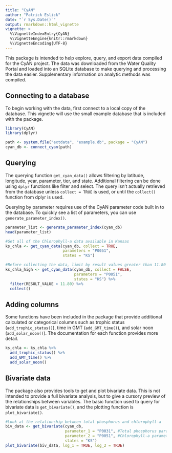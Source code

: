 ```yaml
---
title: "CyAN"
author: "Patrick Eslick"
date: "`r Sys.Date()`"
output: rmarkdown::html_vignette
vignette: >
  %\VignetteIndexEntry{CyAN}
  %\VignetteEngine{knitr::rmarkdown}
  %\VignetteEncoding{UTF-8}
---
```


This package is intended to help explore, query, and export data compiled for the CyAN project. The data was downloaded from the Water Quality Portal and loaded into an SQLite database to make querying and processing the data easier. Supplementary information on analytic methods was compiled.

## Connecting to a database  

To begin working with the data, first connect to a local copy of the database. This vignette will use the small example database that is included with the package.

```r
library(CyAN)
library(dplyr)

path <- system.file("extdata", "example.db", package = "CyAN")
cyan_db <- connect_cyan(path)

```

## Querying  

The querying function `get_cyan_data()` allows filtering by latitude, longitude, year, parameter, tier, and state. Additional filtering can be done using `dplyr` functions like filter and select. The query isn't actually retrieved from the database unless `collect = TRUE` is used, or until the `collect()` function from dplyr is used.

Querying by parameter requires use of the CyAN parameter code built in to the database. To quickly see a list of parameters, you can use `generate_parameter_index()`.

```r
parameter_list <- generate_parameter_index(cyan_db)
head(parameter_list)

#Get all of the Chlorophyll-a data available in Kansas
ks_chla <- get_cyan_data(cyan_db, collect = TRUE,
                         parameters = "P0051",
                         states = "KS")

#Before collecting the data, limit by result values greater than 11.80 ug/L.
ks_chla_high <- get_cyan_data(cyan_db, collect = FALSE,
                              parameters = "P0051",
                              states = "KS") %>%
  filter(RESULT_VALUE > 11.80) %>%
  collect()

```

## Adding columns 

Some functions have been included in the package that provide additional calculated or categorical columns such as trophic status (`add_trophic_status()`), time in GMT (`add_GMT_time()`), and solar noon (`add_solar_noon()`). The documentation for each function provides more detail.

```r

ks_chla <- ks_chla %>%
  add_trophic_status() %>%
  add_GMT_time() %>%
  add_solar_noon()

```

## Bivariate data  

The package also provides tools to get and plot bivariate data. This is not intended to provide a full bivariate analysis, but to give a cursory preview of the relationships between variables. The basic function used to query for bivariate data is `get_bivariate()`, and the plotting function is `plot_bivariate()`.

```r

#Look at the relationship between total phosphorus and chlorophyll-a
biv_data <- get_bivariate(cyan_db,
                          parameter_1 = "P0031", #Total phosphorus parameter
                          parameter_2 = "P0051", #Chlorophyll-a parameter,
                          states = "KS")
plot_bivariate(biv_data, log_1 = TRUE, log_2 = TRUE)

```
